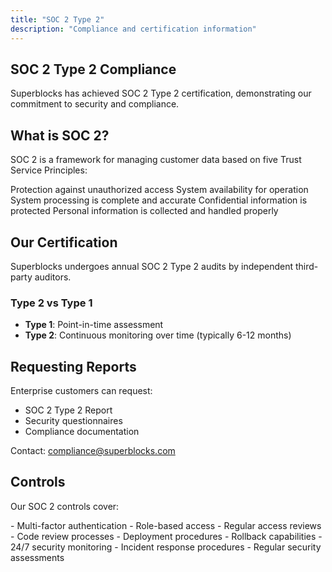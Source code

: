 ```yaml
---
title: "SOC 2 Type 2"
description: "Compliance and certification information"
---
```


## SOC 2 Type 2 Compliance

Superblocks has achieved SOC 2 Type 2 certification, demonstrating our commitment to security and compliance.

## What is SOC 2?

SOC 2 is a framework for managing customer data based on five Trust Service Principles:

<CardGroup cols={2}>
  <Card title="Security" icon="shield-halved">
    Protection against unauthorized access
  </Card>
  <Card title="Availability" icon="check-circle">
    System availability for operation
  </Card>
  <Card title="Processing Integrity" icon="gear">
    System processing is complete and accurate
  </Card>
  <Card title="Confidentiality" icon="eye-slash">
    Confidential information is protected
  </Card>
  <Card title="Privacy" icon="user-shield">
    Personal information is collected and handled properly
  </Card>
</CardGroup>

## Our Certification

<Info>
  Superblocks undergoes annual SOC 2 Type 2 audits by independent third-party
  auditors.
</Info>

### Type 2 vs Type 1

- **Type 1**: Point-in-time assessment
- **Type 2**: Continuous monitoring over time (typically 6-12 months)

## Requesting Reports

Enterprise customers can request:

- SOC 2 Type 2 Report
- Security questionnaires
- Compliance documentation

Contact: compliance@superblocks.com

## Controls

Our SOC 2 controls cover:

<AccordionGroup>
  <Accordion title="Access Controls" icon="key">
    - Multi-factor authentication - Role-based access - Regular access reviews
  </Accordion>
  <Accordion title="Change Management" icon="code-branch">
    - Code review processes - Deployment procedures - Rollback capabilities
  </Accordion>
  <Accordion title="Monitoring" icon="chart-line">
    - 24/7 security monitoring - Incident response procedures - Regular security
    assessments
  </Accordion>
</AccordionGroup>
